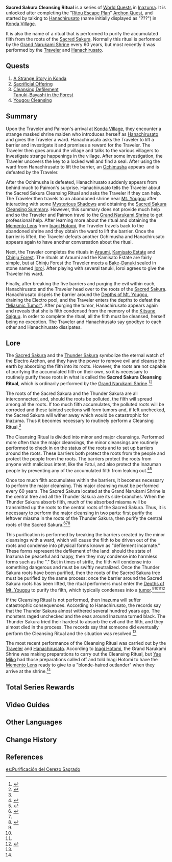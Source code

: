 {{Chapter Infobox
|type            = World
|image           = World Quest A Strange Story in Konda.png
|region          = Inazuma
}}
'''Sacred Sakura Cleansing Ritual''' is a series of [[World Quest]]s in [[Inazuma]]. It is unlocked after completing the "[[Ritou Escape Plan]]" [[Archon Quest]], and started by talking to [[Hanachirusato]] (name initially displayed as "???") in [[Konda Village]].

It is also the name of a ritual that is performed to purify the accumulated filth from the roots of the [[Sacred Sakura]]. Normally this ritual is performed by the [[Grand Narukami Shrine]] every 60 years, but most recently it was performed by the [[Traveler]] and [[Hanachirusato]].

==Quests==
#[[A Strange Story in Konda]]
#[[Sacrificial Offering]]
#[[Cleansing Defilement]]<br />[[Tanuki-Bayashi in the Forest]]
#[[Yougou Cleansing]]

==Summary==
Upon the Traveler and Paimon's arrival at [[Konda Village]], they encounter a strange masked shrine maiden who introduces herself as [[Hanachirusato]] and gives the Traveler a ward. Hanachirusato asks the Traveler to lift a barrier and investigate it and promises a reward for the Traveler. The Traveler then goes around the village and talks to the various villagers to investigate strange happenings in the village. After some investigation, the Traveler uncovers the key to a locked well and find a seal. After using the ward from Hanachirusato to lift the barrier, an [[Ochimusha]] appears and is defeated by the Traveler.

After the Ochimusha is defeated, Hanachirusato suddenly appears from behind much to Paimon's surprise. Hanachirusato tells the Traveler about the Sacred Sakura Cleansing Ritual and asks the Traveler if they can help. The Traveler then travels to an abandoned shrine near [[Mt. Yougou]] after interacting with some [[Mysterious Shadow]]s and obtaining the [[Sacred Sakura Cleansing Summary]]. However, this summary does not provide much help and so the Traveler and Paimon travel to the [[Grand Narukami Shrine]] to get professional help. After learning more about the ritual and obtaining the [[Memento Lens]] from [[Inagi Hotomi]], the Traveler travels back to the abandoned shrine and they obtain the ward to lift the barrier. Once the barrier is lifted, the Traveler defeats another Ochimusha and Hanachirusato appears again to have another conversation about the ritual.

Next, the Traveler completes the rituals in [[Araumi]], [[Kamisato Estate]] and [[Chinju Forest]]. The rituals at Araumi and the Kamisato Estate are fairly simple, but at Chinju Forest the Traveler meets a [[Bake-Danuki]] sealed in stone named [[Ioroi]]. After playing with several tanuki, Ioroi agrees to give the Traveler his ward.

Finally, after breaking the five barriers and purging the evil within each, Hanachirusato and the Traveler head over to the roots of the [[Sacred Sakura]]. Hanachirusato dispels the barrier around the [[Depths of Mt. Yougou]], draining the Electro pool, and the Traveler enters the depths to defeat the [["Miasmic Tumor"]]. After purging the tumor, Hanachirusato appears again and reveals that she is filth condensed from the memory of the [[Kitsune Saiguu]]. In order to complete the ritual, all the filth must be cleansed, herself being no exception. The Traveler and Hanachirusato say goodbye to each other and Hanachirusato dissipates.

==Lore==
The [[Sacred Sakura]] and the [[Thunder Sakura]] symbolize the eternal watch of the Electro Archon, and they have the power to remove evil and cleanse the earth by absorbing the filth into its roots. However, the roots are not capable of purifying the accumulated filth on their own, so it is necessary to routinely purify these roots in what is called the '''Sacred Sakura Cleansing Ritual''', which is ordinarily performed by the [[Grand Narukami Shrine]].<ref name="A Strange Story in Konda">{{Ref/Quest|A Strange Story in Konda}}</ref><ref name="Inagi Hotomi">{{Ref/NPC|Inagi Hotomi}}</ref>

The roots of the Sacred Sakura and the Thunder Sakura are all interconnected, and, should the roots be polluted, the filth will spread among all the roots. If too much filth accumulates, the polluted roots will be corroded and these tainted sections will form tumors and, if left unchecked, the Sacred Sakura will wither away which would be catastrophic for Inazuma. Thus it becomes necessary to routinely perform a Cleansing Ritual.<ref name="A Strange Story in Konda"/>

The Cleansing Ritual is divided into minor and major cleansings. Performed more often than the major cleansings, the minor cleansings are routinely performed to check in on the status of the roots and to set up barriers around the roots. These barriers both protect the roots from the people and protect the people from the roots. The barriers protect the roots from anyone with malicious intent, like the Fatui, and also protect the Inazuman people by preventing any of the accumulated filth from leaking out.<ref name="Sacrificial Offering">{{Ref/Quest|Sacrificial Offering}}</ref><ref name="Sacred Sakura Cleansing Summary">{{Ref/Quest|Sacred Sakura Cleansing Summary}}</ref>

Once too much filth accumulates within the barriers, it becomes necessary to perform the major cleansing. This major cleansing must be performed every 60 years. The Sacred Sakura located at the Grand Narukami Shrine is the central tree and all the Thunder Sakura are its side-branches. When the Thunder Sakura absorb filth, much of the absorbed miasma will be transmitted up the roots to the central roots of the Sacred Sakura. Thus, it is necessary to perform the major cleansing in two parts: first purify the leftover miasma in the roots of the Thunder Sakura, then purify the central roots of the Sacred Sakura.<ref name="Sacrificial Offering">{{Ref/Quest|Sacrificial Offering}}</ref><ref name="Sacred Sakura Cleansing Summary"/><ref name="Yougou Cleansing">{{Ref/Quest|Yougou Cleansing}}</ref>

This purification is performed by breaking the barriers created by the minor cleansings with a ward, which will cause the filth to be driven out of the roots and condense into physical forms known as "defilement incarnate." These forms represent the defilement of the land: should the state of Inazuma be peaceful and happy, then they may condense into harmless forms such as the "{{w|Tōfu-kozō|Tofu Boys}}." But in times of strife, the filth will condense into something dangerous and must be swiftly neutralized. Once the Thunder Sakura roots have been purified, then the roots of the Sacred Sakura tree must be purified by the same process: once the barrier around the Sacred Sakura roots has been lifted, the ritual performers must enter the [[Depths of Mt. Yougou]] to purify the filth, which typically condenses into a [["Miasmic Tumor"|tumor]].<ref name="Sacrificial Offering" /><ref name="Sacred Sakura Cleansing Summary"/><ref name="Yougou Cleansing" /><ref name="Cleansing Defilement">{{Ref/Quest|Cleansing Defilement}}</ref>

If the Cleansing Ritual is not performed, then Inazuma will suffer catastrophic consequences. According to Hanachirusato, the records say that the Thunder Sakura almost withered several hundred years ago. The monsters raged unchecked and the seas around Inazuma turned black. The Thunder Sakura tried their hardest to absorb the evil and the filth, and they almost died in the process. The records say that someone did eventually perform the Cleansing Ritual and the situation was resolved.<ref name="Sacrificial Offering" />

The most recent performance of the Cleansing Ritual was carried out by the [[Traveler]] and [[Hanachirusato]]. According to [[Inagi Hotomi]], the Grand Narukami Shrine was making preparations to carry out the Cleansing Ritual, but [[Yae Miko]] had those preparations called off and told Inagi Hotomi to have the [[Memento Lens]] ready to give to a "blonde-haired outlander" when they arrive at the shrine.<ref name="Inagi Hotomi"/>

==Total Series Rewards==
{{Event Rewards
|type = Quest
|Adventure EXP = 750
|Mora = 180,000
|Primogem = 170
|Hero's Wit = 11
|Mystic Enhancement Ore = 22
|Memento Lens = 1
|Mask of Memories = 1
|sort = Adventure EXP,Primogem,Hero's Wit,Mystic Enhancement Ore,Mora,Mask of Memories,Memento Lens
}}
<!--
==Gallery==-->

==Video Guides==
{{EVT
|video1   = https://youtu.be/zOWPx0HMV7Q
|caption1 = 

|video2   = https://youtu.be/gtFEFA0b7Sc
|caption2 = Sacred Sakura Cleansing Ritual Quest Guide
}}

==Other Languages==
{{Other Languages
|en      = Sacred Sakura Cleansing Ritual
|zhs     = 神樱大祓
|zhs_rm  = Shén Yīng Dà Fú
|zht     = 神櫻大祓
|zht_rm  = Shén Yīng Dà Fú
|zh_tl   = The Great Cleansing of the Sacred Sakura
|ja      = 神櫻大祓
|ja_rm   = Shin'ou Ooharai
|ja_tl   = Sacred Sakura Purificiation
|ja_note = Ooharai refers to a purification rite performed twice a year, before {{w|Enthronement_of_the_Japanese_emperor#The_Daijō-sai|Daijō-sai}} and after natural disasters.<sup>[https://jisho.org/word/大祓 Dictionary]</sup>
|ko      = 신성한 벚나무 대액막이
|ko_rm   = Sinseonghan Beotnamu Dae'aekmak'i
|ko_tl   = Sacred Cherry Blossom Tree Purificiation
|es      = Purificación del Cerezo Sagrado
|es_tl   = 
|fr      = Rituel de purification du cerisier sacré
|fr_tl   = Ritual of Purification of the Sacred Cherry Tree
|ru      = Очищение Священной сакуры
|ru_tl   = 
|th      = พิธีชำระซากุระศักดิ์สิทธิ์
|th_rm   = 
|th_tl   = 
|vi      = Tế Lễ Thần Anh Đào
|vi_tl   = 
|de      = Reinigungsritual für die heilige Sakura
|de_tl   = Cleansing Ritual of the Sacred Sakura
|id      = Ritual Pemurnian Sacred Sakura
|id_tl   = Sacred Sakura Purification Ritual
|pt      = Ritual Sagrado de Purificação Sakura
|pt_tl   = 
}}

==Change History==
{{Change History|2.0}}

==References==
{{Reflist}}

[[es:Purificación del Cerezo Sagrado]]